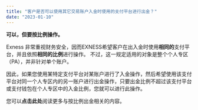 ```yaml
---
title: "客户是否可以使用其它交易账户入金时使用的支付平台进行出金？"
date: "2023-01-10"
---
```


<Ads></Ads> 

**可以，但要按比例操作。**

Exness 非常重视财务安全，因而EXNESS希望客户在出入金时使用**相同的**支付平台，并且依照**相同的比例**进行操作。 不过，这一规定适用的对象是整个个人专区（PA），并非针对单个账户。

因此，如果您使用某特定支付平台对某账户进行了入金操作，然后希望使用该支付平台对同一个人专区内的另一账户进行出金操作，只要出金比例不超过该支付平台或支付钱包在个人专区中的入金比例，您就可以进行此操作。

您可以**点击此处**阅读更多与按比例出金相关的内容。
